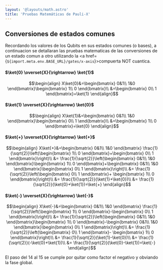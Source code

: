```yaml
---
layout: '@layouts/math.astro'
title: 'Pruebas Matemáticas de Pauli-X'
---
```


## Conversiones de estados comunes

Recordando los valores de los Qubits en sus estados comunes (o bases), a continuacion se detallaran las pruebas matematicas de las conversiones de un estado comun a otro utilizando la <a href={`${import.meta.env.BASE_URL}/gates/x-axis`}>compuerta NOT cuantica</a>.

#### $\ket{0} \overset{X}{\rightarrow} \ket{1}$

```math
\begin{align}
X\ket{0}&=\begin{bmatrix}
0&1\\
1&0
\end{bmatrix}\begin{bmatrix}
1\\
0
\end{bmatrix}\\
&=\begin{bmatrix}
0\\
1
\end{bmatrix}=\ket{1}
\end{align}
```

#### $\ket{1} \overset{X}{\rightarrow} \ket{0}$

```math
\begin{align}
X\ket{1}&=\begin{bmatrix}
0&1\\
1&0
\end{bmatrix}\begin{bmatrix}
0\\
1
\end{bmatrix}\\
&=\begin{bmatrix}
1\\
0
\end{bmatrix}=\ket{0}
\end{align}
```

#### $\ket{+} \overset{X}{\rightarrow} \ket{+}$

```math
\begin{align}
X\ket{+}&=\begin{bmatrix}
0&1\\
1&0
\end{bmatrix}
\frac{1}{\sqrt{2}}\left(\begin{bmatrix}
1\\
0
\end{bmatrix}+\begin{bmatrix}
0\\
1
\end{bmatrix}\right)\\
&=
\frac{1}{\sqrt{2}}\left(\begin{bmatrix}
0&1\\
1&0
\end{bmatrix}\begin{bmatrix}
1\\
0
\end{bmatrix}+\begin{bmatrix}
0&1\\
1&0
\end{bmatrix}\begin{bmatrix}
0\\
1
\end{bmatrix}\right)\\
&=
\frac{1}{\sqrt{2}}\left(\begin{bmatrix}
0\\
1
\end{bmatrix}+
\begin{bmatrix}
1\\
0
\end{bmatrix}\right)\\
&=
\frac{1}{\sqrt{2}}(\ket{1}+\ket{0})\\
&=
\frac{1}{\sqrt{2}}(\ket{0}+\ket{1})=\ket{+}
\end{align}
```

#### $\ket{-} \overset{X}{\rightarrow} \ket{-}$

```math
\begin{align}
X\ket{-}&=\begin{bmatrix}
0&1\\
1&0
\end{bmatrix}
\frac{1}{\sqrt{2}}\left(\begin{bmatrix}
1\\
0
\end{bmatrix}-\begin{bmatrix}
0\\
1
\end{bmatrix}\right)\\
&=
\frac{1}{\sqrt{2}}\left(\begin{bmatrix}
0&1\\
1&0
\end{bmatrix}\begin{bmatrix}
1\\
0
\end{bmatrix}-\begin{bmatrix}
0&1\\
1&0
\end{bmatrix}\begin{bmatrix}
0\\
1
\end{bmatrix}\right)\\
&=
\frac{1}{\sqrt{2}}\left(\begin{bmatrix}
0\\
1
\end{bmatrix}-
\begin{bmatrix}
1\\
0
\end{bmatrix}\right)\\
&=
\frac{1}{\sqrt{2}}(\ket{1}-\ket{0})\\
&=
\frac{1}{\sqrt{2}}(-\ket{0}+\ket{1})\\
&=
\frac{1}{\sqrt{2}}(\ket{0}-\ket{1})=\ket{-}
\end{align}
```

El paso del 14 al 15 se cumple por quitar como factor el negativo y obviando la fase global.
